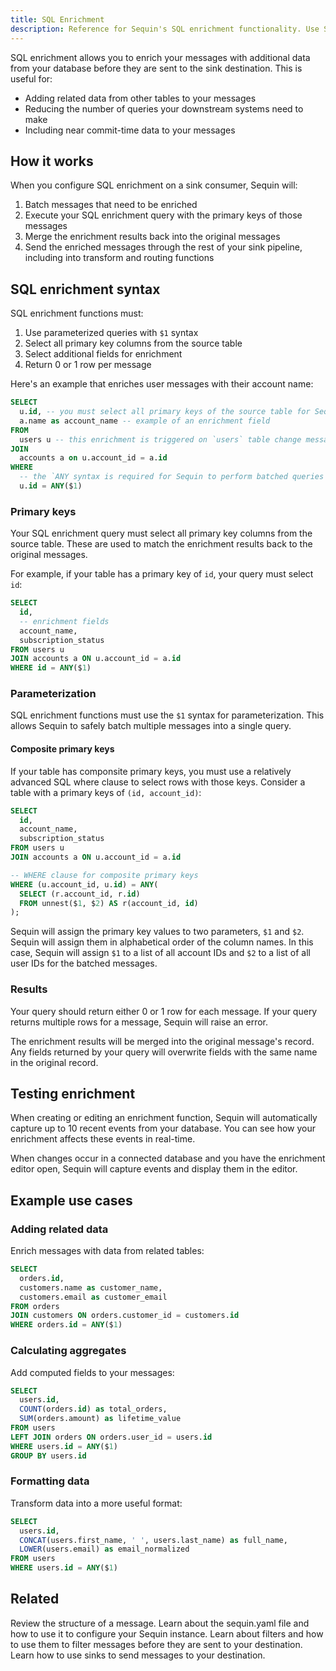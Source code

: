 ```yaml
---
title: SQL Enrichment
description: Reference for Sequin's SQL enrichment functionality. Use SQL enrichment to add additional data to your messages before they are sent to sinks.
---
```


SQL enrichment allows you to enrich your messages with additional data from your database before they are sent to the sink destination. This is useful for:

- Adding related data from other tables to your messages
- Reducing the number of queries your downstream systems need to make
- Including near commit-time data to your messages

## How it works

When you configure SQL enrichment on a sink consumer, Sequin will:

1. Batch messages that need to be enriched
2. Execute your SQL enrichment query with the primary keys of those messages
3. Merge the enrichment results back into the original messages
4. Send the enriched messages through the rest of your sink pipeline, including into transform and routing functions

## SQL enrichment syntax

SQL enrichment functions must:

1. Use parameterized queries with `$1` syntax
2. Select all primary key columns from the source table
3. Select additional fields for enrichment
4. Return 0 or 1 row per message

Here's an example that enriches user messages with their account name:

```sql
SELECT
  u.id, -- you must select all primary keys of the source table for Sequin to associate the enrichment with the message
  a.name as account_name -- example of an enrichment field
FROM
  users u -- this enrichment is triggered on `users` table change messages
JOIN
  accounts a on u.account_id = a.id
WHERE
  -- the `ANY syntax is required for Sequin to perform batched queries
  u.id = ANY($1)
```

### Primary keys

Your SQL enrichment query must select all primary key columns from the source table. These are used to match the enrichment results back to the original messages.

For example, if your table has a primary key of `id`, your query must select `id`:

```sql
SELECT
  id,
  -- enrichment fields
  account_name,
  subscription_status
FROM users u
JOIN accounts a ON u.account_id = a.id
WHERE id = ANY($1)
```

### Parameterization

SQL enrichment functions must use the `$1` syntax for parameterization. This allows Sequin to safely batch multiple messages into a single query.

#### Composite primary keys

If your table has componsite primary keys, you must use a relatively advanced SQL where clause to select rows with those keys. Consider a table with a primary keys of `(id, account_id)`:

```sql highlight={8-12}
SELECT
  id,
  account_name,
  subscription_status
FROM users u
JOIN accounts a ON u.account_id = a.id

-- WHERE clause for composite primary keys
WHERE (u.account_id, u.id) = ANY(
  SELECT (r.account_id, r.id) 
  FROM unnest($1, $2) AS r(account_id, id)
);
```

Sequin will assign the primary key values to two parameters, `$1` and `$2`. Sequin will assign them in alphabetical order of the column names. In this case, Sequin will assign `$1` to a list of all account IDs and `$2` to a list of all user IDs for the batched messages.

### Results

Your query should return either 0 or 1 row for each message. If your query returns multiple rows for a message, Sequin will raise an error.

The enrichment results will be merged into the original message's record. Any fields returned by your query will overwrite fields with the same name in the original record.

## Testing enrichment

When creating or editing an enrichment function, Sequin will automatically capture up to 10 recent events from your database. You can see how your enrichment affects these events in real-time.

When changes occur in a connected database and you have the enrichment editor open, Sequin will capture events and display them in the editor.

## Example use cases

### Adding related data

Enrich messages with data from related tables:

```sql
SELECT
  orders.id,
  customers.name as customer_name,
  customers.email as customer_email
FROM orders
JOIN customers ON orders.customer_id = customers.id
WHERE orders.id = ANY($1)
```

### Calculating aggregates

Add computed fields to your messages:

```sql
SELECT
  users.id,
  COUNT(orders.id) as total_orders,
  SUM(orders.amount) as lifetime_value
FROM users
LEFT JOIN orders ON orders.user_id = users.id
WHERE users.id = ANY($1)
GROUP BY users.id
```

### Formatting data

Transform data into a more useful format:

```sql
SELECT
  users.id,
  CONCAT(users.first_name, ' ', users.last_name) as full_name,
  LOWER(users.email) as email_normalized
FROM users
WHERE users.id = ANY($1)
```

## Related

<CardGroup>
  <Card title="Messages reference" icon="message-dots" href="/reference/messages">
    Review the structure of a message.
  </Card>
  <Card title="sequin.yaml transforms" icon="pencil" href="/reference/sequin-yaml#sink-transforms">
    Learn about the sequin.yaml file and how to use it to configure your Sequin instance.
  </Card>
  <Card title="Filters" icon="filter" href="/reference/filters">
    Learn about filters and how to use them to filter messages before they are sent to your destination.
  </Card>
  <Card title="Sinks" icon="list-check" href="/reference/sinks">
    Learn how to use sinks to send messages to your destination.
  </Card>
</CardGroup> 